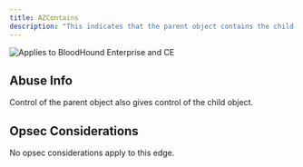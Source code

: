 ---
title: AZContains
description: "This indicates that the parent object contains the child object, such as a resource group containing a virtual machine, or a tenant “containing” a subscription."
---
<img noZoom src="/assets/enterprise-AND-community-edition-pill-tag.svg" alt="Applies to BloodHound Enterprise and CE"/>

## Abuse Info

Control of the parent object also gives control of the child object.

## Opsec Considerations

No opsec considerations apply to this edge.
